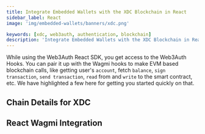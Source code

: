 ```yaml
---
title: Integrate Embedded Wallets with the XDC Blockchain in React
sidebar_label: React
image: 'img/embedded-wallets/banners/xdc.png'

keywords: [xdc, web3auth, authentication, blockchain]
description: 'Integrate Embedded Wallets with the XDC Blockchain in React | Embedded Wallets'
---
```



While using the Web3Auth React SDK, you get access to the Web3Auth Hooks. You can pair it up with the Wagmi hooks to make EVM based blockchain calls, like getting user's `account`, fetch `balance`, `sign transaction`, `send transaction`, `read` from and `write` to the smart contract, etc. We have highlighted a few here for getting you started quickly on that.

## Chain Details for XDC

<ChainDetailsXdc />

## React Wagmi Integration

<ReactWagmiIntegration />
